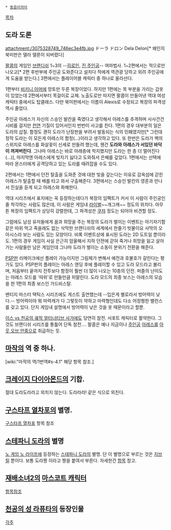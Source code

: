  * [[동음이의어]]

[[목차]]

== 도라 도론 ==
attachment:/3075328749_746ec3e4fb.jpg
ドーラ ドロン
Dela Delon[* 왜인지 북미판은 델라 델론이 되버렸다]

[[팔콤]]의 게임인 [[브랜디쉬]] 1~3의 --[[히로인]], [[진 주인공]]-- 여마법사. 1~2편에서는 적으로만 나오고[* 2편 후반부에 주인공 도와준다고 설치다 적에게 역관광 당하고 외려 주인공에게 도움을 받는다.] 3편에서는 플레이어블 캐릭터 중 하나로 올라선다.

1편부터 [[비키니 아머]]에 망토만 두른 복장이었다.  하지만 1편에는 목 부분을 가리는 갑옷이 있었는데 2편에서부터 목걸이로 교체. 노출도로만 따지면 팔콤이 만들어낸 역대 여성 캐릭터 중에서도 탑클래스. 다만 북미판에서는 이름이 Alexis로 수정되고 복장의 파격성 역시 줄었다. 

주인공 아레스가 자신의 스승인 발칸을 죽였다고 생각해서 아레스를 추격하며 사사건건 시비를 걸지만 [[천연]] 기질이 있어서인지 번번이 사고를 친다. 1편의 경우 대부분의 일은 도라의 삽질. 함정도 괜히 도라가 난장판을 부려서 발동되는 식의 민폐였지만[* 그런데 정작 도라는 이 모든게 아레스의 함정(...)이라고 생각하고 있다.  또 한번은 도라가 벽의 스위치로 아레스를 화살꽂이 신세로 만들려 했는데, 웬건 '''도라와 아레스가 서있던 바닥이 꺼져버린다'''.  그나마 아레스는 바로 아래층에 착지했지만 도라는 한 층 더 떨어진다(...)], 마지막엔 아레스에게 빚지기 싫다고 도와줘서 은혜를 갚았다. 1편에서는 선택에 따라 몬스터에게 공격당하고 있는 도라를 때려잡을 수도 있다.

2편에서는 1편에서 던전 탈출을 도와준 것에 대한 빚을 갚는다는 이유로 감옥섬에 갇힌 아레스가 탈출할 때 배를 타고 와서 구출해준다. 3편에서는 스승인 발칸의 영혼과 만나서 진실을 듣게 되고 아레스와 화해한다.

역대 시리즈에서 표지에는 꼭 등장하는데다가 복장의 임팩트가 커서 이 사람이 주인공인줄 착각하는 사람도 많은데, 이 사람은 게임내 [[라이벌]]~~개그캐~~ 정도의 위치다. 아무튼 복장의 임팩트가 상당히 강렬한데, 그 파격성은 [[쿠쟈]] 정도는 되어야 비견할 정도.

그럼에도 남성 유저들에게 꿈과 희망을 주는 복장의 도라가 벌이는 이벤트는 아기자기함 같은 따위 먹고 죽을래도 없는 삭막한 브랜디쉬의 세계에서 한줄기 빗물이요 사막의 오아시스라 보는 사람도 있는 모양이다. 비록 이벤트상에 표시된 도라는 2D 도트일 뿐이라도.  1편의 경우 게임이 사실 은근히 암울해서 지하 던젼에 갇혀 죽거나 희망을 잃고 살아가는 사람들만 남은 게임인데 그나마 도라가 벌이는 소동이 분위기 전환을 해준다.

[[PSP]]판 리메이크에선 플레이 가능이지만 그림체가 변해서 예전과 호불호가 갈린다는 평가도 있다. PSP판의 플레이는 아레스 엔딩 후에 플레이할 수 있고 도라 모드라고 불리며, 처음부터 끝까지 전투보다 함정이 훨씬 더 많이 나오는 10층의 던전. 퍼즐의 난이도는 아레스 모드를 '따위'로 만들만큼 피말린다. 도라 모드의 최종 보스는 아레스의 모습을 한 1편의 최종 보스인 가드비스탈.

밴티지 마스터 택틱스 시리즈에도 게스트 출연했는데 --입은게 별로라서 방어력이 낮다.-- 방어력이야 뭐 마력캐가 다 그렇듯이 약하고 마력형인데도 다소 어정쩡한 밸런스를 갖고 있다.  단지 게임내 설명에서 방어력이 낮은 것을 옷 때문이라고 할뿐.

[[이스 vs 천공의 궤적 얼터너티브 사가]]에도 당연히 참전. 서포트 캐릭터로 활약한다. 그것도 브랜디쉬 시리즈를 통틀어 단독 참전…. 팔콤은 예나 지금이나 [[주인공]] [[아레스]]를 [[아웃 오브 안중]]으로 취급하는 듯.


== [[마작]]의 역 중 하나. ==
[wiki:"마작의 역/1번역#s-4.1" 해당 항목 참조.]


== [[크레이지 다이아몬드]]의 기합. ==
절대 도라도라라고 외치지 않는다. 도라라라! 같은 식으로 외친다.

== [[구스타프 열차포]]의 별명. ==
[[구스타프 열차포]] 항목 참조

== [[스테파니 도라]]의 별명 ==
[[노 게임 노 라이프]]에 등장하는 [[스테파니 도라]]의 별명. 단 이 별명으로 부르는 것은 [[지브릴(노 게임 노 라이프)|지브릴]] 뿐이다. 보통 도라짱 이라고 짱을 붙여서 부른다. 자세한건 [[스테파니 도라|항목]] 참고.

== [[재배소녀2]]의 [[마스코트 캐릭터]] ==
[[재배소녀2/맨드레이크#s-2.1|항목참조]]
== [[천공의 성 라퓨타]]의 등장인물 ==
[[각주]]
